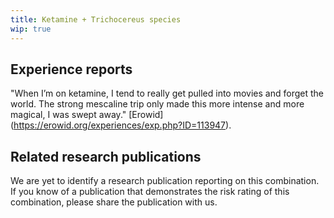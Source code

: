 ---
title: Ketamine + Trichocereus species
wip: true
---

## Experience reports

"When I’m on ketamine, I tend to really get pulled into movies and forget the world. The strong mescaline trip only made this more intense and more magical, I was swept away." [Erowid] (https://erowid.org/experiences/exp.php?ID=113947). 

## Related research publications

We are yet to identify a research publication reporting on this combination. If you know of a publication that demonstrates the risk rating of this combination, please share the publication with us.



